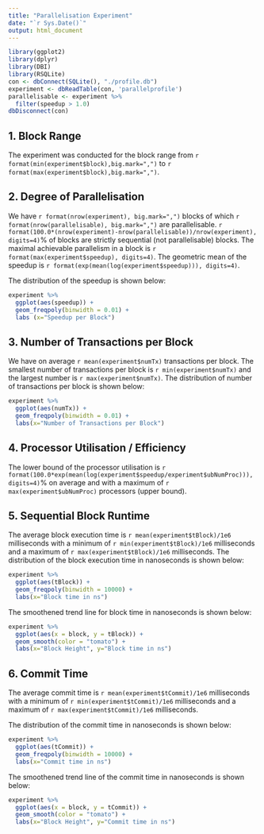 ```yaml
---
title: "Parallelisation Experiment"
date: "`r Sys.Date()`"
output: html_document
---
```


```r
library(ggplot2)
library(dplyr)
library(DBI)
library(RSQLite)
con <- dbConnect(SQLite(), "./profile.db")
experiment <- dbReadTable(con, 'parallelprofile')
parallelisable <- experiment %>%
  filter(speedup > 1.0)
dbDisconnect(con)
```

## 1. Block Range

The experiment was conducted for the block range from `r format(min(experiment$block),big.mark=",")` 
to `r format(max(experiment$block),big.mark=",")`.

## 2. Degree of Parallelisation 

We have `r format(nrow(experiment), big.mark=",")` blocks of which 
`r format(nrow(parallelisable), big.mark=",")` are parallelisable.
`r format(100.0*(nrow(experiment)-nrow(parallelisable))/nrow(experiment), digits=4)`% of blocks are 
strictly sequential (not parallelisable) blocks. 
The maximal achievable parallelism in a block is `r format(max(experiment$speedup), digits=4)`.
The geometric mean of the speedup is `r format(exp(mean(log(experiment$speedup))), digits=4)`.

The distribution of the speedup is shown below:
```r
experiment %>% 
  ggplot(aes(speedup)) + 
  geom_freqpoly(binwidth = 0.01) + 
  labs (x="Speedup per Block")
```

## 3. Number of Transactions per Block

We have on average `r mean(experiment$numTx)` transactions per block. The 
smallest number of transactions per block is `r min(experiment$numTx)` and the 
largest number is `r max(experiment$numTx)`. The distribution of number of 
transactions per block is shown below:

```r
experiment %>% 
  ggplot(aes(numTx)) + 
  geom_freqpoly(binwidth = 0.01) +
  labs(x="Number of Transactions per Block")
```

## 4. Processor Utilisation / Efficiency

The lower bound of the processor utilisation is 
`r format(100.0*exp(mean(log(experiment$speedup/experiment$ubNumProc))), digits=4)`% 
on average and with a maximum of `r max(experiment$ubNumProc)` processors (upper bound).

## 5. Sequential Block Runtime 

The average block execution time is `r mean(experiment$tBlock)/1e6` milliseconds with 
a minimum of `r min(experiment$tBlock)/1e6` milliseconds and a maximum of 
`r max(experiment$tBlock)/1e6` milliseconds.  The distribution of the block execution 
time in nanoseconds is shown below:

```r
experiment %>% 
  ggplot(aes(tBlock)) + 
  geom_freqpoly(binwidth = 10000) + 
  labs(x="Block time in ns")
```

The smoothened trend line for block time in nanoseconds is shown below:
```r
experiment %>% 
  ggplot(aes(x = block, y = tBlock)) + 
  geom_smooth(color = "tomato") + 
  labs(x="Block Height", y="Block time in ns")
```

## 6. Commit Time

The average commit time is `r mean(experiment$tCommit)/1e6` milliseconds with 
a minimum of `r min(experiment$tCommit)/1e6` milliseconds and a maximum of `r max(experiment$tCommit)/1e6` milliseconds.

The distribution of the commit time in nanoseconds is shown below:

```r
experiment %>% 
  ggplot(aes(tCommit)) + 
  geom_freqpoly(binwidth = 10000) + 
  labs(x="Commit time in ns")
```

The smoothened trend line of the commit time in nanoseconds is shown below:
```r
experiment %>% 
  ggplot(aes(x = block, y = tCommit)) + 
  geom_smooth(color = "tomato") + 
  labs(x="Block Height", y="Commit time in ns")
```


